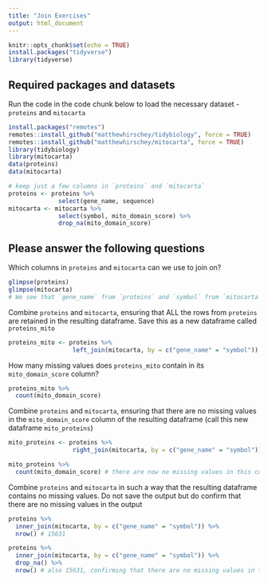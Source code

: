 ```yaml
---
title: "Join Exercises"
output: html_document
---
```


```r
knitr::opts_chunk$set(echo = TRUE)
install.packages("tidyverse")
library(tidyverse)
```

## Required packages and datasets

Run the code in the code chunk below to load the necessary dataset -  `proteins` and `mitocarta`

```r
install.packages("remotes")
remotes::install_github("matthewhirschey/tidybiology", force = TRUE)
remotes::install_github("matthewhirschey/mitocarta", force = TRUE)
library(tidybiology)
library(mitocarta)
data(proteins)
data(mitocarta)

# keep just a few columns in `proteins` and `mitocarta`
proteins <- proteins %>% 
              select(gene_name, sequence)
mitocarta <- mitocarta %>% 
              select(symbol, mito_domain_score) %>% 
              drop_na(mito_domain_score)
```

## Please answer the following questions

Which columns in `proteins` and `mitocarta` can we use to join on?

```r
glimpse(proteins)
glimpse(mitocarta)
# We see that `gene_name` from `proteins` and `symbol` from `mitocarta` contain the same information, and so we use this to join on
```

Combine `proteins` and `mitocarta`, ensuring that ALL the rows from `proteins` are retained in the resulting dataframe. Save this as a new dataframe called `proteins_mito`

```r
proteins_mito <- proteins %>% 
                  left_join(mitocarta, by = c("gene_name" = "symbol")) 
```

How many missing values does `proteins_mito` contain in its `mito_domain_score` column?

```r
proteins_mito %>% 
  count(mito_domain_score)
```

Combine `proteins` and `mitocarta`, ensuring that there are no missing values in the `mito_domain_score` column of the resulting dataframe (call this new dataframe `mito_proteins`)

```r
mito_proteins <- proteins %>% 
                  right_join(mitocarta, by = c("gene_name" = "symbol")) 

mito_proteins %>% 
  count(mito_domain_score) # there are now no missing values in this column
```

Combine `proteins` and `mitocarta` in such a way that the resulting dataframe contains no missing values. Do not save the output but do confirm that there are no missing values in the output

```r
proteins %>% 
  inner_join(mitocarta, by = c("gene_name" = "symbol")) %>% 
  nrow() # 15631

proteins %>% 
  inner_join(mitocarta, by = c("gene_name" = "symbol")) %>% 
  drop_na() %>% 
  nrow() # also 15631, confirming that there are no missing values in the output
```

